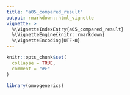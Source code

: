 ---
title: "a05_compared_result"
output: rmarkdown::html_vignette
vignette: >
  %\VignetteIndexEntry{a05_compared_result}
  %\VignetteEngine{knitr::rmarkdown}
  %\VignetteEncoding{UTF-8}
---

```{r, include = FALSE}
knitr::opts_chunk$set(
  collapse = TRUE,
  comment = "#>"
)
```

```{r setup}
library(omopgenerics)
```
